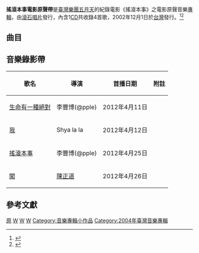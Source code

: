 {{Infobox album
| Name        = 搖滾本事電影原聲帶
| Type        = 原聲帶
| Artist      = [[五月天|五月天]]
| Longtype    = 
| Cover       = MayDay the World of the Dream album cover.jpg
| Released    = 2002年12月1日
| Length      = 
| Genre       = [[華語流行音樂|華語流行音樂]]
| Label       = [[滾石唱片|滾石唱片]]
| Producer    = 五月天
| Last album  =
| This album  = '''搖滾本事電影原聲帶'''<br />（2004.7.13）
| Next album  =

}}

'''搖滾本事電影原聲帶'''是[[臺灣|臺灣]][[流行樂團|樂團]][[五月天|五月天]]的紀錄電影《搖滾本事》之電影原聲音樂[[專輯|專輯]]，由[[滾石唱片|滾石唱片]]發行，內含1[[CD|CD]]共收錄4首歌，2002年12月1日於[[台灣|台灣]]發行。<ref>{{cite web|url=http://www.books.com.tw/exep/cdfile.php?item=0020086430|title=五月天紀錄電影搖滾本事電影原聲帶 (平裝版)|website=博客來|access-date=2013-10-13|archive-url=https://web.archive.org/web/20131222045228/http://www.books.com.tw/exep/cdfile.php?item=0020086430|archive-date=2013-12-22|dead-url=yes}}{{zh-tw}}</ref><ref>{{cite web|url=https://www.kkbox.com/tw/tc/album/5rEJ5U7vBHIjNy50F8fn008l-index.html|title=五月天紀錄電影搖滾本事電影音樂原聲帶|website=KKBOX|access-date=2020-01-10|archive-date=2013-08-28|archive-url=https://web.archive.org/web/20130828062230/http://www.kkbox.com/tw/tc/album/5rEJ5U7vBHIjNy50F8fn008l-index.html|dead-url=no}}{{zh-tw}}</ref>

== 曲目 ==
{{Tracklist
| all_writing = [[陳信宏|阿信]] 
| all_arranger = [[五月天|五月天]]
| all_note =

| title1 = 搖滾本事 
| length1 = 3:03

| title2 = 生命有一種絕對
| length2 = 4:23

| title3 = 我 
| length3 = 4:30

| title4 = 闖 
| length4 = 5:11
| longnote4 = 歌曲〈永遠的永遠〉國語版

}}

== 音樂錄影帶 ==
{| class="wikitable"
! 歌名 !! 導演 !! 首播日期 !! 附註
|-
| [https://www.youtube.com/watch?v=crc0JH42Lwk 生命有一種絕對] {{Wayback|url=https://www.youtube.com/watch?v=crc0JH42Lwk |date=20200905121719 }} || 李豐博(@pple) || 2012年4月11日 ||  
|-
| [https://www.youtube.com/watch?v=KQBOJcniVvg 我] {{Wayback|url=https://www.youtube.com/watch?v=KQBOJcniVvg |date=20170702071703 }} || Shya la la || 2012年4月12日 || 
|-
| [https://www.youtube.com/watch?v=wlxffEX8WNI 搖滾本事] {{Wayback|url=https://www.youtube.com/watch?v=wlxffEX8WNI |date=20141026184555 }} || 李豐博(@pple) || 2012年4月25日 || 
|-
| [https://www.youtube.com/watch?v=xxuz6tbta-o 闖] {{Wayback|url=https://www.youtube.com/watch?v=xxuz6tbta-o |date=20191116004353 }} || [[陳正道|陳正道]] || 2012年4月26日 || 
|}

== 參考文獻 ==
{{reflist}}

{{五月天}}
{{Portal bar|台灣|音樂}}

[[Category:五月天音樂專輯|原]]
[[Category:滾石唱片音樂專輯|W]]
[[Category:2004年原聲帶|W]]
[[Category:電影原聲帶|W]]
[[Category:音樂專輯小作品|Category:音樂專輯小作品]]
[[Category:2004年臺灣音樂專輯|Category:2004年臺灣音樂專輯]]